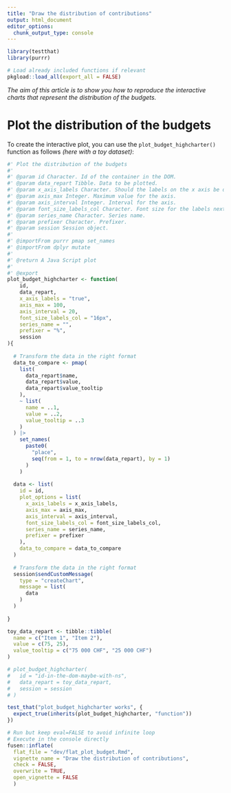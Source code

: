 ```yaml
---
title: "Draw the distribution of contributions"
output: html_document
editor_options: 
  chunk_output_type: console
---
```


```r
library(testthat)
library(purrr)
```

```r
# Load already included functions if relevant
pkgload::load_all(export_all = FALSE)
```

*The aim of this article is to show you how to reproduce the interactive charts that represent the distribution of the budgets.*

# Plot the distribution of the budgets

To create the interactive plot, you can use the `plot_budget_highcharter()` function as follows *(here with a toy dataset)*:

```r
#' Plot the distribution of the budgets
#' 
#' @param id Character. Id of the container in the DOM.
#' @param data_repart Tibble. Data to be plotted.
#' @param x_axis_labels Character. Should the labels on the x axis be displayed.
#' @param axis_max Integer. Maximum value for the axis.
#' @param axis_interval Integer. Interval for the axis.
#' @param font_size_labels_col Character. Font size for the labels next to the bars.
#' @param series_name Character. Series name.
#' @param prefixer Character. Prefixer.
#' @param session Session object.
#' 
#' @importFrom purrr pmap set_names
#' @importFrom dplyr mutate
#' 
#' @return A Java Script plot
#' 
#' @export
plot_budget_highcharter <- function(
    id,
    data_repart,
    x_axis_labels = "true", 
    axis_max = 100,
    axis_interval = 20,
    font_size_labels_col = "16px",
    series_name = "",
    prefixer = "%",
    session
){
  
  # Transform the data in the right format
  data_to_compare <- pmap(
    list(
      data_repart$name, 
      data_repart$value, 
      data_repart$value_tooltip
    ), 
    ~ list(
      name = ..1, 
      value = ..2, 
      value_tooltip = ..3
    )
  ) |> 
    set_names(
      paste0(
        "place", 
        seq(from = 1, to = nrow(data_repart), by = 1)
      )
    )
  
  data <- list(
    id = id,
    plot_options = list(
      x_axis_labels = x_axis_labels,
      axis_max = axis_max,
      axis_interval = axis_interval,
      font_size_labels_col = font_size_labels_col,
      series_name = series_name,
      prefixer = prefixer
    ),
    data_to_compare = data_to_compare
  )
  
  # Transform the data in the right format
  session$sendCustomMessage(
    type = "createChart",
    message = list(
      data
    )
  )
  
}
```

```r
toy_data_repart <- tibble::tibble(
  name = c("Item 1", "Item 2"),
  value = c(75, 25), 
  value_tooltip = c("75 000 CHF", "25 000 CHF")
)

# plot_budget_highcharter(
#   id = "id-in-the-dom-maybe-with-ns",
#   data_repart = toy_data_repart,
#   session = session
# )
```

```r
test_that("plot_budget_highcharter works", {
  expect_true(inherits(plot_budget_highcharter, "function")) 
})
```


```r
# Run but keep eval=FALSE to avoid infinite loop
# Execute in the console directly
fusen::inflate(
  flat_file = "dev/flat_plot_budget.Rmd", 
  vignette_name = "Draw the distribution of contributions", 
  check = FALSE,
  overwrite = TRUE, 
  open_vignette = FALSE
  )
```

